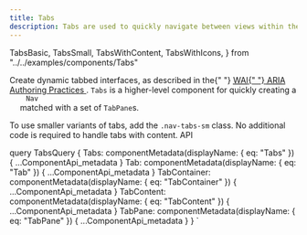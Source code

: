 ```yaml
---
title: Tabs
description: Tabs are used to quickly navigate between views within the same context. They serve as a form of navigation between related content.
---
```


  TabsBasic,
  TabsSmall,
  TabsWithContent,
  TabsWithIcons,
} from "../../examples/components/Tabs"

<Overview>
  Create dynamic tabbed interfaces, as described in the{" "}
  <a href="https://www.w3.org/TR/wai-aria-practices/#tabpanel">
    <abbr title="Web Accessibility Initiative">WAI</abbr>{" "}
    <abbr title="Accessible Rich Internet Applications">ARIA</abbr> Authoring
    Practices
  </a>
  . <code>Tabs</code> is a higher-level component for quickly creating a <code>
    Nav
  </code> matched with a set of <code>TabPane</code>s.
</Overview>

<CodeBlock title="Basic Tabs" code={TabsBasic}></CodeBlock>

<CodeBlock title="Tabs with Icons" code={TabsWithIcons}></CodeBlock>

<CodeBlock title="Small Tabs" code={TabsSmall}>
  To use smaller variants of tabs, add the <code>.nav-tabs-sm</code> class.
</CodeBlock>

<CodeBlock title="Tabs with Content" code={TabsWithContent}>
  No additional code is required to handle tabs with content.
</CodeBlock>

<LinkedHeading h="2" id="tabs-api" className="h1">
  API
</LinkedHeading>

<ComponentApi metadata={props.data.Tabs} />
<ComponentApi metadata={props.data.Tab} />
<ComponentApi metadata={props.data.TabContainer} />
<ComponentApi metadata={props.data.TabContent} />
<ComponentApi metadata={props.data.TabPane} />

  query TabsQuery {
    Tabs: componentMetadata(displayName: { eq: "Tabs" }) {
      ...ComponentApi_metadata
    }
    Tab: componentMetadata(displayName: { eq: "Tab" }) {
      ...ComponentApi_metadata
    }
    TabContainer: componentMetadata(displayName: { eq: "TabContainer" }) {
      ...ComponentApi_metadata
    }
    TabContent: componentMetadata(displayName: { eq: "TabContent" }) {
      ...ComponentApi_metadata
    }
    TabPane: componentMetadata(displayName: { eq: "TabPane" }) {
      ...ComponentApi_metadata
    }
  }
`
